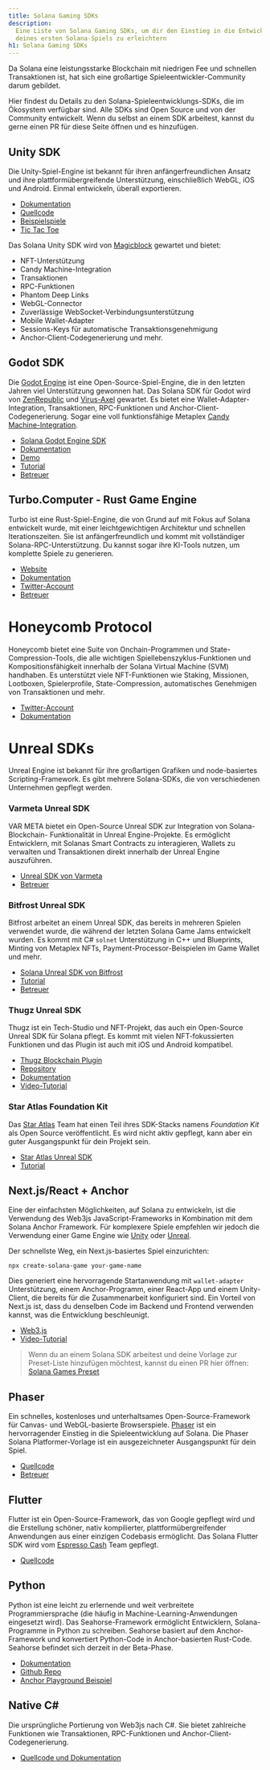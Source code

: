```yaml
---
title: Solana Gaming SDKs
description:
  Eine Liste von Solana Gaming SDKs, um dir den Einstieg in die Entwicklung
  deines ersten Solana-Spiels zu erleichtern
h1: Solana Gaming SDKs
---
```


Da Solana eine leistungsstarke Blockchain mit niedrigen Fee und schnellen
Transaktionen ist, hat sich eine großartige Spieleentwickler-Community darum
gebildet.

Hier findest du Details zu den Solana-Spieleentwicklungs-SDKs, die im Ökosystem
verfügbar sind. Alle SDKs sind Open Source und von der Community entwickelt.
Wenn du selbst an einem SDK arbeitest, kannst du gerne einen PR für diese Seite
öffnen und es hinzufügen.

## Unity SDK

Die Unity-Spiel-Engine ist bekannt für ihren anfängerfreundlichen Ansatz und
ihre plattformübergreifende Unterstützung, einschließlich WebGL, iOS und
Android. Einmal entwickeln, überall exportieren.

- [Dokumentation](https://docs.magicblock.gg/introduction)
- [Quellcode](https://github.com/magicblock-labs/Solana.Unity-SDK)
- [Beispielspiele](https://github.com/solana-developers/solana-game-examples)
- [Tic Tac Toe](https://blog.magicblock.gg/bolt-tic-tac-toe/)

Das Solana Unity SDK wird von [Magicblock](https://www.magicblock.gg/) gewartet
und bietet:

- NFT-Unterstützung
- Candy Machine-Integration
- Transaktionen
- RPC-Funktionen
- Phantom Deep Links
- WebGL-Connector
- Zuverlässige WebSocket-Verbindungsunterstützung
- Mobile Wallet-Adapter
- Sessions-Keys für automatische Transaktionsgenehmigung
- Anchor-Client-Codegenerierung und mehr.

## Godot SDK

Die [Godot Engine](https://godotengine.org/) ist eine Open-Source-Spiel-Engine,
die in den letzten Jahren viel Unterstützung gewonnen hat. Das Solana SDK für
Godot wird von [ZenRepublic](https://twitter.com/ZenRepublicNDM) und
[Virus-Axel](https://twitter.com/AxelBenjam) gewartet. Es bietet eine
Wallet-Adapter- Integration, Transaktionen, RPC-Funktionen und
Anchor-Client-Codegenerierung. Sogar eine voll funktionsfähige Metaplex
[Candy Machine-Integration](https://zenwiki.gitbook.io/solana-godot-sdk-docs/guides/setup-candy-machine).

- [Solana Godot Engine SDK](https://github.com/Virus-Axel/godot-solana-sdk)
- [Dokumentation](https://zenwiki.gitbook.io/solana-godot-sdk-docs)
- [Demo](https://github.com/ZenRepublic/GodotSolanaSDKDemoPackage)
- [Tutorial](https://www.youtube.com/watch?v=tszFPInYmXQ)
- [Betreuer](https://twitter.com/ZenRepublicNDM)

## Turbo.Computer - Rust Game Engine

Turbo ist eine Rust-Spiel-Engine, die von Grund auf mit Fokus auf Solana
entwickelt wurde, mit einer leichtgewichtigen Architektur und schnellen
Iterationszeiten. Sie ist anfängerfreundlich und kommt mit vollständiger
Solana-RPC-Unterstützung. Du kannst sogar ihre KI-Tools nutzen, um komplette
Spiele zu generieren.

- [Website](https://turbo.computer/)
- [Dokumentation](https://docs.turbo.computer/)
- [Twitter-Account](https://twitter.com/makegamesfast)
- [Betreuer](https://twitter.com/jozanza)

# Honeycomb Protocol

Honeycomb bietet eine Suite von Onchain-Programmen und State-Compression-Tools,
die alle wichtigen Spiellebenszyklus-Funktionen und Kompositionsfähigkeit
innerhalb der Solana Virtual Machine (SVM) handhaben. Es unterstützt viele
NFT-Funktionen wie Staking, Missionen, Lootboxen, Spielerprofile,
State-Compression, automatisches Genehmigen von Transaktionen und mehr.

- [Twitter-Account](https://twitter.com/honeycomb_prtcl)
- [Dokumentation](https://docs.honeycombprotocol.com/)

# Unreal SDKs

Unreal Engine ist bekannt für ihre großartigen Grafiken und node-basiertes
Scripting-Framework. Es gibt mehrere Solana-SDKs, die von verschiedenen
Unternehmen gepflegt werden.

### Varmeta Unreal SDK

VAR META bietet ein Open-Source Unreal SDK zur Integration von
Solana-Blockchain- Funktionalität in Unreal Engine-Projekte. Es ermöglicht
Entwicklern, mit Solanas Smart Contracts zu interagieren, Wallets zu verwalten
und Transaktionen direkt innerhalb der Unreal Engine auszuführen.

- [Unreal SDK von Varmeta](https://github.com/VAR-META-Tech/UnrealSolanaSDK)
- [Betreuer](https://www.var-meta.com/)

### Bitfrost Unreal SDK

Bitfrost arbeitet an einem Unreal SDK, das bereits in mehreren Spielen verwendet
wurde, die während der letzten Solana Game Jams entwickelt wurden. Es kommt mit
C# `solnet` Unterstützung in C++ und Blueprints, Minting von Metaplex NFTs,
Payment-Processor-Beispielen im Game Wallet und mehr.

- [Solana Unreal SDK von Bitfrost](https://github.com/Bifrost-Technologies/Solana-Unreal-SDK)
- [Tutorial](https://www.youtube.com/watch?v=S8fm8mFeUkk)
- [Betreuer](https://twitter.com/BifrostTitan)

### Thugz Unreal SDK

Thugz ist ein Tech-Studio und NFT-Projekt, das auch ein Open-Source Unreal SDK
für Solana pflegt. Es kommt mit vielen NFT-fokussierten Funktionen und das
Plugin ist auch mit iOS und Android kompatibel.

- [Thugz Blockchain Plugin](https://www.fab.com/listings/a7e220ba-93e5-4a3b-99e7-17b13da76f05)
- [Repository](https://github.com/ThugzLabs/Thugz-BC-Plugin-Packaged-for-UE5.4)
- [Dokumentation](https://thugzblockchainplugin-docs.vercel.app/)
- [Video-Tutorial](https://www.youtube.com/watch?v=dS7sTZd_E9U&ab_channel=ThugzNFT)

### Star Atlas Foundation Kit

Das [Star Atlas](https://staratlas.com/) Team hat einen Teil ihres SDK-Stacks
namens _Foundation Kit_ als Open Source veröffentlicht. Es wird nicht aktiv
gepflegt, kann aber ein guter Ausgangspunkt für dein Projekt sein.

- [Star Atlas Unreal SDK](https://github.com/staratlasmeta/FoundationKit)
- [Tutorial](https://www.youtube.com/watch?v=S8fm8mFeUkk)

## Next.js/React + Anchor

Eine der einfachsten Möglichkeiten, auf Solana zu entwickeln, ist die Verwendung
des Web3js JavaScript-Frameworks in Kombination mit dem Solana Anchor Framework.
Für komplexere Spiele empfehlen wir jedoch die Verwendung einer Game Engine wie
[Unity](#unity-sdk) oder [Unreal](#unreal-sdks).

Der schnellste Weg, ein Next.js-basiertes Spiel einzurichten:

```shell
npx create-solana-game your-game-name
```

Dies generiert eine hervorragende Startanwendung mit `wallet-adapter`
Unterstützung, einem Anchor-Programm, einer React-App und einem Unity-Client,
die bereits für die Zusammenarbeit konfiguriert sind. Ein Vorteil von Next.js
ist, dass du denselben Code im Backend und Frontend verwenden kannst, was die
Entwicklung beschleunigt.

- [Web3.js](https://solana.com/docs/clients/javascript)
- [Video-Tutorial](https://www.youtube.com/watch?v=fnhivg_pemI&t=1s&ab_channel=Solana)

> Wenn du an einem Solana SDK arbeitest und deine Vorlage zur Preset-Liste
> hinzufügen möchtest, kannst du einen PR hier öffnen:
> [Solana Games Preset](https://github.com/solana-developers/solana-game-preset)

## Phaser

Ein schnelles, kostenloses und unterhaltsames Open-Source-Framework für Canvas-
und WebGL-basierte Browserspiele. [Phaser](https://phaser.io/) ist ein
hervorragender Einstieg in die Spieleentwicklung auf Solana. Die Phaser Solana
Platformer-Vorlage ist ein ausgezeichneter Ausgangspunkt für dein Spiel.

- [Quellcode](https://github.com/Bread-Heads-NFT/phaser-solana-platformer-template)
- [Betreuer](https://twitter.com/blockiosaurus)

## Flutter

Flutter ist ein Open-Source-Framework, das von Google gepflegt wird und die
Erstellung schöner, nativ kompilierter, plattformübergreifender Anwendungen aus
einer einzigen Codebasis ermöglicht. Das Solana Flutter SDK wird vom
[Espresso Cash](https://www.espressocash.com/) Team gepflegt.

- [Quellcode](https://github.com/espresso-cash/espresso-cash-public)

## Python

Python ist eine leicht zu erlernende und weit verbreitete Programmiersprache
(die häufig in Machine-Learning-Anwendungen eingesetzt wird). Das
Seahorse-Framework ermöglicht Entwicklern, Solana-Programme in Python zu
schreiben. Seahorse basiert auf dem Anchor-Framework und konvertiert Python-Code
in Anchor-basierten Rust-Code. Seahorse befindet sich derzeit in der Beta-Phase.

- [Dokumentation](https://www.seahorse.dev/)
- [Github Repo](https://github.com/solana-developers/seahorse)
- [Anchor Playground Beispiel](https://beta.solpg.io/tutorials/hello-seahorse)

## Native C#

Die ursprüngliche Portierung von Web3js nach C#. Sie bietet zahlreiche
Funktionen wie Transaktionen, RPC-Funktionen und Anchor-Client-Codegenerierung.

- [Quellcode und Dokumentation](https://github.com/bmresearch/Solnet/blob/master/docs/articles/getting_started.md)
